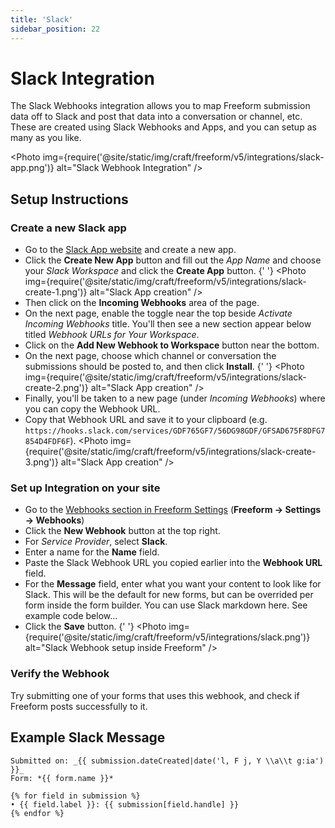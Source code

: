 ```yaml
---
title: 'Slack'
sidebar_position: 22
---
```



# Slack Integration<Badge type="pro" text="Pro" />

The Slack Webhooks integration allows you to map Freeform submission data off to Slack and post that data into a conversation or channel, etc. These are created using Slack Webhooks and Apps, and you can setup as many as you like.

<Photo
  img={require('@site/static/img/craft/freeform/v5/integrations/slack-app.png')}
  alt="Slack Webhook Integration"
/>

## Setup Instructions

<VerticalStepWrapper>
<StepMarkdown>

### Create a new Slack app

- Go to the [Slack App website](https://api.slack.com/apps/new) and create a new app.
- Click the **Create New App** button and fill out the _App Name_ and choose your _Slack Workspace_ and click the **Create App** button.
  {' '}
  <Photo
    img={require('@site/static/img/craft/freeform/v5/integrations/slack-create-1.png')}
    alt="Slack App creation"
  />
- Then click on the **Incoming Webhooks** area of the page.
- On the next page, enable the toggle near the top beside _Activate Incoming Webhooks_ title. You'll then see a new section appear below titled _Webhook URLs for Your Workspace_.
- Click on the **Add New Webhook to Workspace** button near the bottom.
- On the next page, choose which channel or conversation the submissions should be posted to, and then click **Install**.
  {' '}
  <Photo
    img={require('@site/static/img/craft/freeform/v5/integrations/slack-create-2.png')}
    alt="Slack App creation"
  />
- Finally, you'll be taken to a new page (under _Incoming Webhooks_) where you can copy the Webhook URL.
- Copy that Webhook URL and save it to your clipboard (e.g. `https://hooks.slack.com/services/GDF765GF7/56DG98GDF/GFSAD675F8DFG7854D4FDF6F`).
  <Photo
    img={require('@site/static/img/craft/freeform/v5/integrations/slack-create-3.png')}
    alt="Slack App creation"
  />

</StepMarkdown>
<StepMarkdown>

### Set up Integration on your site

- Go to the [Webhooks section in Freeform Settings](../configuration/settings.mdx#webhooks) (**Freeform → Settings → Webhooks**)
- Click the **New Webhook** button at the top right.
- For _Service Provider_, select **Slack**.
- Enter a name for the **Name** field.
- Paste the Slack Webhook URL you copied earlier into the **Webhook URL** field.
- For the **Message** field, enter what you want your content to look like for Slack. This will be the default for new forms, but can be overrided per form inside the form builder. You can use Slack markdown here. See example code below...
- Click the **Save** button.
  {' '}
  <Photo
    img={require('@site/static/img/craft/freeform/v5/integrations/slack.png')}
    alt="Slack Webhook setup inside Freeform"
  />

</StepMarkdown>
<StepMarkdown>

### Verify the Webhook

Try submitting one of your forms that uses this webhook, and check if Freeform posts successfully to it.

</StepMarkdown>
</VerticalStepWrapper>

## Example Slack Message

```twig showLineNumbers
Submitted on: _{{ submission.dateCreated|date('l, F j, Y \\a\\t g:ia') }}_
Form: *{{ form.name }}*

{% for field in submission %}
• {{ field.label }}: {{ submission[field.handle] }}
{% endfor %}
```
